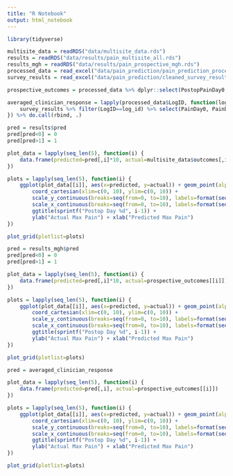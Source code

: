 ```yaml
---
title: "R Notebook"
output: html_notebook
---
```


```r
library(tidyverse)

multisite_data = readRDS("data/multisite_data.rds")
results = readRDS("data/results/pain_multisite_all.rds")
results_mgh = readRDS("data/results/pain_prospective_mgh.rds")
processed_data = read_excel("data/pain_prediction/pain_prediction_processed_data.xlsx")
survey_results = read_excel("data/pain_prediction/cleaned_survey_results.xlsx")

prospective_outcomes = processed_data %>% dplyr::select(PostopPainDay0, PostopPainDay1, PostopPainDay2, PostopPainDay3, PostopPainDay4)

averaged_clinician_response = lapply(processed_data$LogID, function(log_id) {
    survey_results %>% filter(LogID==log_id) %>% select(PainDay0, PainDay1, PainDay2, PainDay3, PainDay4) %>% colMeans()
}) %>% do.call(rbind, .)
```

```r
pred = results$pred
pred[pred<0] = 0
pred[pred>1] = 1

plot_data = lapply(seq_len(5), function(i) {
    data.frame(predicted=pred[,i]*10, actual=multisite_data$outcomes[,i])
})

plots = lapply(seq_len(5), function(i) {
    ggplot(plot_data[[i]], aes(x=predicted, y=actual)) + geom_point(alpha=0.01) + geom_smooth() + geom_abline(slope=1, color="red") +
        coord_cartesian(xlim=c(0, 10), ylim=c(0, 10)) +
        scale_y_continuous(breaks=seq(from=0, to=10), labels=format(seq(from=0, to=10), nsmall=1, digits=1, decimal.mark = "·")) +
        scale_x_continuous(breaks=seq(from=0, to=10), labels=format(seq(from=0, to=10), nsmall=1, digits=1, decimal.mark = "·")) +
        ggtitle(sprintf("Postop Day %d", i-1)) +
        ylab("Actual Max Pain") + xlab("Predicted Max Pain")
})
```


```r
plot_grid(plotlist=plots)

```

```r
pred = results_mgh$pred
pred[pred<0] = 0
pred[pred>1] = 1

plot_data = lapply(seq_len(5), function(i) {
    data.frame(predicted=pred[,i]*10, actual=prospective_outcomes[[i]])
})

plots = lapply(seq_len(5), function(i) {
    ggplot(plot_data[[i]], aes(x=predicted, y=actual)) + geom_point(alpha=0.3) + geom_smooth() + geom_abline(slope=1, color="red") +
        coord_cartesian(xlim=c(0, 10), ylim=c(0, 10)) +
        scale_y_continuous(breaks=seq(from=0, to=10), labels=format(seq(from=0, to=10), nsmall=1, digits=1, decimal.mark = "·")) +
        scale_x_continuous(breaks=seq(from=0, to=10), labels=format(seq(from=0, to=10), nsmall=1, digits=1, decimal.mark = "·")) +
        ggtitle(sprintf("Postop Day %d", i-1)) +
        ylab("Actual Max Pain") + xlab("Predicted Max Pain") 
})
```

```r
plot_grid(plotlist=plots)
```

```r
pred = averaged_clinician_response

plot_data = lapply(seq_len(5), function(i) {
    data.frame(predicted=pred[,i], actual=prospective_outcomes[[i]])
})

plots = lapply(seq_len(5), function(i) {
    ggplot(plot_data[[i]], aes(x=predicted, y=actual)) + geom_point(alpha=0.3) + geom_smooth() + geom_abline(slope=1, color="red") +
        coord_cartesian(xlim=c(0, 10), ylim=c(0, 10)) +
        scale_y_continuous(breaks=seq(from=0, to=10), labels=format(seq(from=0, to=10), nsmall=1, digits=1, decimal.mark = "·")) +
        scale_x_continuous(breaks=seq(from=0, to=10), labels=format(seq(from=0, to=10), nsmall=1, digits=1, decimal.mark = "·")) +
        ggtitle(sprintf("Postop Day %d", i-1)) +
        ylab("Actual Max Pain") + xlab("Predicted Max Pain") 
})
```

```r
plot_grid(plotlist=plots)
```